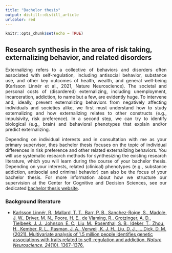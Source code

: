 ```yaml
---
title: "Bachelor thesis"
output: distill::distill_article
urlcolor: red
---
```


```r
knitr::opts_chunk$set(echo = TRUE)
```

## Research synthesis in the area of risk taking, externalizing behavior, and related disorders
<p style="text-align:justify;">Externalizing refers to a collective of behaviors and disorders often associated with self-regulation, including antisocial behavior, substance use, and other key outcomes of health, wealth, and general well-being (Karlsson Linnér et al., 2021, Nature Neuroscience). The societal and personal costs of (disordered) externalizing, including unemployment, incarceration, addiction, to name but a few, are evidently huge. To intervene and, ideally, prevent externalizing behaviors from negatively affecting individuals and societies alike, we first must understand how to study externalizing and how externalizing relates to other constructs (e.g., impulsivity, risk preference). In a second step, we can try to identify biological (e.g., brain) and behavioral phenotypes that explain and/or predict externalizing.</p>

<p style="text-align:justify;">Depending on individual interests and in consultation with me as your primary supervisor, thes bachelor thesis focuses on the topic of individual differences in risk preference and other related externalizing behaviors. You will use systematic research methods for synthesizing the existing research literature, which you will learn during the course of your bachelor thesis. Depending on your interests, related (clinical) phenotypes (e.g., substance addiction, antisocial and criminal behavior) can also be the focus of your bachelor thesis. For more information about how we structure our supervision at the Center for Cognitive and Decision Sciences, see our dedicated [bachelor thesis website](https://matarui.github.io/BSc_thesis/).</p>

### Background literature
+ [Karlsson Linnér, R., Mallard, T. T., Barr, P. B., Sanchez-Roige, S., Madole, J. W., Driver, M. N., Poore, H. E., de Vlaming, R., Grotzinger, A. D., Tielbeek, J. J., Johnson, E. C., Liu, M., Rosenthal, S. B., Ideker, T., Zhou, H., Kember, R. L., Pasman, J. A., Verweij, K. J. H., Liu, D. J., … Dick, D. M. (2021). Multivariate analysis of 1.5 million people identifies genetic associations with traits related to self-regulation and addiction. _Nature Neuroscience, 24_(10), 1367–1376.](https://doi.org/10.1038/s41593-021-00908-3)








